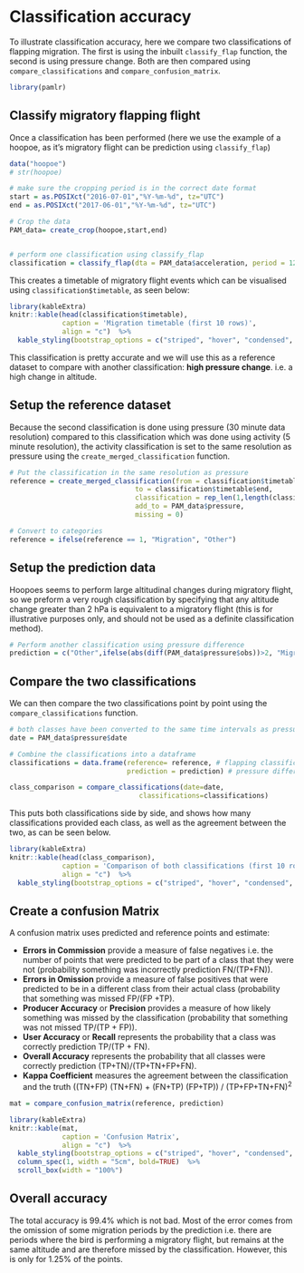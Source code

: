 # Classification accuracy {#accuracy}

To illustrate classification accuracy, here we compare two classifications of flapping migration. The first is using the inbuilt `classify_flap` function, the second is using pressure change. Both are then compared using `compare_classifications` and `compare_confusion_matrix`.


```r
library(pamlr)
```

## Classify migratory flapping flight

Once a classification has been performed (here we use the example of a hoopoe, as it's migratory flight can be prediction using `classify_flap`)

```r
data("hoopoe")
# str(hoopoe)

# make sure the cropping period is in the correct date format
start = as.POSIXct("2016-07-01","%Y-%m-%d", tz="UTC")
end = as.POSIXct("2017-06-01","%Y-%m-%d", tz="UTC")

# Crop the data
PAM_data= create_crop(hoopoe,start,end)


# perform one classification using classify_flap
classification = classify_flap(dta = PAM_data$acceleration, period = 12, to_plot = FALSE)
```


This creates a timetable of migratory flight events which can be visualised using `classification$timetable`, as seen below:



```r
library(kableExtra)
knitr::kable(head(classification$timetable),
             caption = 'Migration timetable (first 10 rows)',
             align = "c")  %>%
  kable_styling(bootstrap_options = c("striped", "hover", "condensed", "responsive")) 
```




This classification is pretty accurate and we will use this as a reference dataset to compare with another classification: **high pressure change**. i.e. a high change in altitude.



## Setup the reference dataset

Because the second classification is done using pressure (30 minute data resolution) compared to this classification which was done using activity (5 minute resolution), the activity classification is set to the same resolution as pressure using the `create_merged_classification` function.

```r
# Put the classification in the same resolution as pressure
reference = create_merged_classification(from = classification$timetable$start,
                               to = classification$timetable$end,
                               classification = rep_len(1,length(classification$timetable$end)),
                               add_to = PAM_data$pressure,
                               missing = 0)

# Convert to categories
reference = ifelse(reference == 1, "Migration", "Other")
```

##  Setup the prediction data 

Hoopoes seems to perform large altitudinal changes during migratory flight, so we preform a very rough classification by specifying that any altitude change greater than 2 hPa is equivalent to a migratory flight (this is for illustrative purposes only, and should not be used as a definite classification method).

```r
# Perform another classification using pressure difference
prediction = c("Other",ifelse(abs(diff(PAM_data$pressure$obs))>2, "Migration", "Other"))
```

## Compare the two classifications

We can then compare the two classifications point by point using the `compare_classifications` function.

```r
# both classes have been converted to the same time intervals as pressure, so use those dates
date = PAM_data$pressure$date

# Combine the classifications into a dataframe
classifications = data.frame(reference= reference, # flapping classification
                             prediction = prediction) # pressure difference classification

class_comparison = compare_classifications(date=date,
                                classifications=classifications)
```

This puts both classifications side by side, and shows how many classifications provided each class, as well as the agreement between the two, as can be seen below.

```r
library(kableExtra)
knitr::kable(head(class_comparison),
             caption = 'Comparison of both classifications (first 10 rows)',
             align = "c")  %>%
  kable_styling(bootstrap_options = c("striped", "hover", "condensed", "responsive")) 
```


## Create a confusion Matrix

A confusion matrix uses predicted and reference points and estimate:

* **Errors in Commission** provide a measure of false negatives i.e. the number of points that were predicted to be part of a class that they were not (probability something was incorrectly prediction FN/(TP+FN)). 
* **Errors in Omission** provide a measure of false positives that were predicted to be in a different class from their actual class (probability that something was missed FP/(FP +TP). 
* **Producer Accuracy** or **Precision** provides a measure of how likely something was missed by the classification (probability that something was not missed TP/(TP + FP)). 
* **User Accuracy** or **Recall** represents the probability that a class was correctly prediction TP/(TP + FN).
* **Overall Accuracy** represents the probability that all classes were correctly prediction (TP+TN)/(TP+TN+FP+FN). 
* **Kappa Coefficient** measures the agreement between the classification and the truth ((TN+FP) (TN+FN) + (FN+TP) (FP+TP)) / (TP+FP+TN+FN)^2^


```r
mat = compare_confusion_matrix(reference, prediction)
```


```r
library(kableExtra)
knitr::kable(mat,
             caption = 'Confusion Matrix',
             align = "c")  %>%
  kable_styling(bootstrap_options = c("striped", "hover", "condensed", "responsive")) %>%
  column_spec(1, width = "5cm", bold=TRUE)  %>%
  scroll_box(width = "100%")
```

## Overall accuracy

The total accuracy is 99.4% which is not bad. Most of the error comes from  the omission of some migration periods by the prediction i.e. there are periods where the bird is performing a migratory flight, but remains at the same altitude and are therefore missed by the classification. However, this is only for 1.25% of the points.